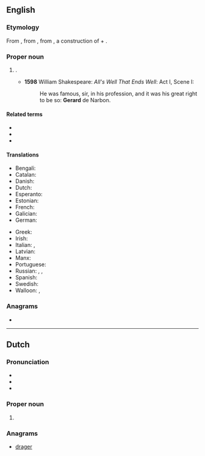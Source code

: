 {{also|Gérard}}
==English==

===Etymology===
From {{bor|en|fro|Gerart}}, from {{der|en|frk|*Gērahard}}, from {{der|en|gem-pro|*Gaizaharduz}}, a construction of {{m|gem-pro|*gaizaz|t=spear, pike, javelin}} + {{m|gem-pro|*harduz|t=hard, brave}}.

===Proper noun===
{{en-proper noun}}

# {{given name|male|from=Germanic languages}}.
#* '''1598''' William Shakespeare: ''All's Well That Ends Well'': Act I, Scene I:
#*: He was famous, sir, in his profession, and it was his great right to be so: '''Gerard''' de Narbon.

====Related terms====
* {{l|en|Garrett}}
* {{l|en|Gerry}}
* {{l|en|Jerry}}

====Translations====
{{trans-top|male given name}}
* Bengali: {{t|bn|জেরার্ড}}
* Catalan: {{t+|ca|Gerard|m}}
* Danish: {{t|da|Gerhard}}
* Dutch: {{t+|nl|Gerard|m}}
* Esperanto: {{t|eo|Gerardo}}
* Estonian: {{t|et|Kert}}
* French: {{t+|fr|Gérard}}
* Galician: {{t+|gl|Xerardo|m}}
* German: {{t+|de|Gerhard}}
{{trans-mid}}
* Greek: {{t|el|Γεράρδος}}
* Irish: {{t|ga|Gearóid|m}}
* Italian: {{t+|it|Gerardo|m}}, {{t|it|Gherardo|m}}
* Latvian: {{t|lv|Ģirts|m}}
* Manx: {{t|gv|Gerrard|m}}
* Portuguese: {{t|pt|Gerardo|m}}
* Russian: {{t+|ru|Жера́р|m}}, {{t|ru|Ге́рхард|m}}, {{t|ru|Дже́ра́рд|m}}
* Spanish: {{t+|es|Gerardo|m}}
* Swedish: {{t+|sv|Gerhard}}
* Walloon: {{t+|wa|Djuråd}}, {{t+|wa|Djeråd}}
{{trans-bottom}}

===Anagrams===
* {{anagrams|en|Drager|Grader|grader|red rag|redrag|regard}}

----

==Dutch==

===Pronunciation===
* {{audio|Nl-Gerard.ogg|Audio|lang=nl}}
* {{IPA|/ɣɪˈrɑrt/|lang=nl}}
* {{rhymes|ɑrt|lang=nl}}

===Proper noun===
{{nl-proper noun}}

# {{given name|male|lang=nl}}

===Anagrams===
* [[drager#Dutch|drager]]